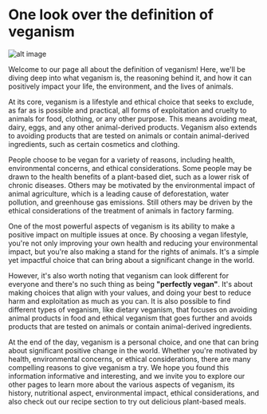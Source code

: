 # One look over the definition of veganism

![alt image](/IMG_01.jpg)





Welcome to our page all about the definition of veganism! Here, we'll be diving deep into what veganism is, the reasoning behind it, and how it can positively impact your life, the environment, and the lives of animals.


At its core, veganism is a lifestyle and ethical choice that seeks to exclude, as far as is possible and practical, all forms of exploitation and cruelty to animals for food, clothing, or any other purpose. This means avoiding meat, dairy, eggs, and any other animal-derived products. Veganism also extends to avoiding products that are tested on animals or contain animal-derived ingredients, such as certain cosmetics and clothing.


People choose to be vegan for a variety of reasons, including health, environmental concerns, and ethical considerations. Some people may be drawn to the health benefits of a plant-based diet, such as a lower risk of chronic diseases. Others may be motivated by the environmental impact of animal agriculture, which is a leading cause of deforestation, water pollution, and greenhouse gas emissions. Still others may be driven by the ethical considerations of the treatment of animals in factory farming.


One of the most powerful aspects of veganism is its ability to make a positive impact on multiple issues at once. By choosing a vegan lifestyle, you're not only improving your own health and reducing your environmental impact, but you're also making a stand for the rights of animals. It's a simple yet impactful choice that can bring about a significant change in the world.


However, it's also worth noting that veganism can look different for everyone and there's no such thing as being **"perfectly vegan"**. It's about making choices that align with your values, and doing your best to reduce harm and exploitation as much as you can. It is also possible to find different types of veganism, like dietary veganism, that focuses on avoiding animal products in food and ethical veganism that goes further and avoids products that are tested on animals or contain animal-derived ingredients.


At the end of the day, veganism is a personal choice, and one that can bring about significant positive change in the world. Whether you're motivated by health, environmental concerns, or ethical considerations, there are many compelling reasons to give veganism a try. We hope you found this information informative and interesting, and we invite you to explore our other pages to learn more about the various aspects of veganism, its history, nutritional aspect, environmental impact, ethical considerations, and also check out our recipe section to try out delicious plant-based meals.
